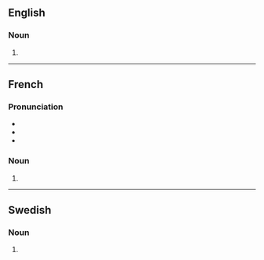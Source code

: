 ==English==

===Noun===
{{head|en|noun plural form}}

# {{plural of|chanson|lang=en}}

----

==French==

===Pronunciation===
* {{IPA|/ʃɑ̃.sɔ̃/|lang=fr}}
* {{homophones|chanson|lang=fr}}
* {{hyphenation|chan|sons|lang=fr}}

===Noun===
{{head|fr|noun plural form|g=f}}

# {{plural of|chanson|lang=fr}}

----

==Swedish==

===Noun===
{{head|sv|noun form}}

# {{sv-noun-form-indef-gen|chanson}}